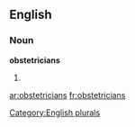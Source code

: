 
==English==

===Noun===
'''obstetricians'''

# {{plural of|[[obstetrician]]}}

[[Category:English plurals]]

[[ar:obstetricians]]
[[fr:obstetricians]]